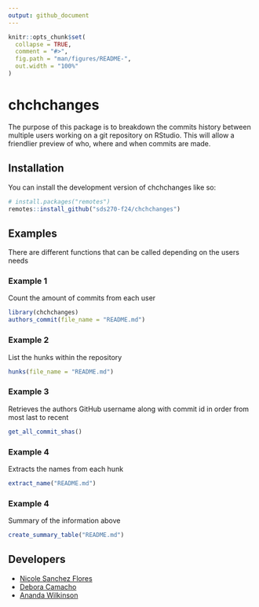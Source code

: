 ```yaml
---
output: github_document
---
```


<!-- README.md is generated from README.Rmd. Please edit that file -->

```r
knitr::opts_chunk$set(
  collapse = TRUE,
  comment = "#>",
  fig.path = "man/figures/README-",
  out.width = "100%"
)
```

# chchchanges

<!-- badges: start -->
<!-- badges: end -->

The purpose of this package is to breakdown the commits history between multiple users working on a git repository on RStudio. 
This will allow a friendlier preview of who, where and when commits are made.

## Installation

You can install the development version of chchchanges like so:

```r
# install.packages("remotes")
remotes::install_github("sds270-f24/chchchanges")
```

## Examples

There are different functions that can be called depending on the users needs

### Example 1 

Count the amount of commits from each user

```r
library(chchchanges)
authors_commit(file_name = "README.md")
```

### Example 2

List the hunks within the repository

```r
hunks(file_name = "README.md")
```

### Example 3

Retrieves the authors GitHub username along with commit id in order from most last to recent

```r
get_all_commit_shas()
```

### Example 4

Extracts the names from each hunk

```r
extract_name("README.md")
```

### Example 4

Summary of the information above
```r
create_summary_table("README.md")
```

## Developers

- [Nicole Sanchez Flores](https://github.com/NicoleSanchezFlores)
- [Debora Camacho](https://github.com/dmcam02)
- [Ananda Wilkinson](https://github.com/anandaw2)
